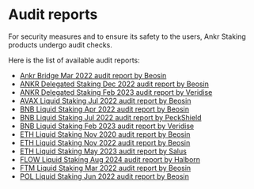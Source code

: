 # Audit reports

For security measures and to ensure its safety to the users, Ankr Staking products undergo audit checks.

Here is the list of available audit reports:
* [Ankr Bridge Mar 2022 audit report by Beosin](/pdf/ankr_bridge_security_audit.pdf)
* [ANKR Delegated Staking Dec 2022 audit report by Beosin](/pdf/smart_contract_security_audit.pdf)
* [ANKR Delegated Staking Feb 2023 audit report by Veridise](/pdf/ankr_delegated_staking_audit_veridise.pdf)
* [AVAX Liquid Staking Jul 2022 audit report by Beosin](/pdf/smart_contract_security_audit_avax_beosin.pdf)
* [BNB Liquid Staking Apr 2022 audit report by Beosin](/pdf/smart_contract_security_audit_bnb.pdf)
* [BNB Liquid Staking Jul 2022 audit report by PeckShield](/pdf/smart_contract_security_audit_bnb_peckshield.pdf)
* [BNB Liquid Staking Feb 2023 audit report by Veridise](/pdf/smart_contract_security_audit_ankrbnb_veridise_feb_2023.pdf)
* [ETH Liquid Staking Nov 2020 audit report by Beosin](/pdf/stkr_smart_contract_auditing_report.pdf)
* [ETH Liquid Staking Nov 2022 audit report by Beosin](/pdf/smart_contract_security_audit_aeth_beosin.pdf)
* [ETH Liquid Staking May 2023 audit report by Salus](/pdf/smart_contract_security_audit_ankreth_salus.pdf)
* [FLOW Liquid Staking Aug 2024 audit report by Halborn](/pdf/smart_contract_security_audit_flow_halborn.pdf)
* [FTM Liquid Staking Mar 2022 audit report by Beosin](/pdf/smart_contract_security_audit_ftm.pdf)
* [POL Liquid Staking Jun 2022 audit report by Beosin](/pdf/smart_contract_security_audit_matic.pdf)